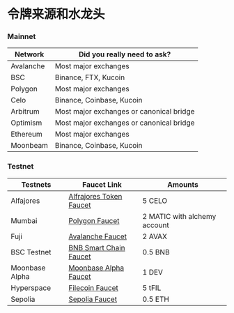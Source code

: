 # 令牌来源和水龙头

### Mainnet

| Network   | ​Did you really need to ask?             |
| --------- | ---------------------------------------- |
| Avalanche | Most major exchanges                     |
| BSC       | Binance, FTX, Kucoin                     |
| Polygon   | Most major exchanges                     |
| Celo      | Binance, Coinbase, Kucoin                |
| Arbitrum  | Most major exchanges or canonical bridge |
| Optimism  | Most major exchanges or canonical bridge |
| Ethereum  | Most major exchanges                     |
| Moonbeam  | Binance, Coinbase, Kucoin                |

### Testnet

| Testnets        | ​Faucet Link                                                                   | ​Amounts                      |
| --------------- | ----------------------------------------------------------------------------- | ---------------------------- |
| Alfajores       | [​​Alfrajores Token Faucet](https://faucet.celo.org/)                           | 5 CELO                       |
| Mumbai          | [​​Polygon Faucet](https://faucet.polygon.technology/)                          | 2 MATIC with alchemy account |
| Fuji            | [Avalanche Faucet​​](https://faucet.avax.network/)                              | 2 AVAX                       |
| BSC Testnet     | [​​BNB Smart Chain Faucet](https://testnet.bnbchain.org/faucet-smart)           | 0.5 BNB                      |
| Moonbase Alpha  | [​​Moonbase Alpha Faucet](https://apps.moonbeam.network/moonbase-alpha/faucet/) | 1 DEV                        |
| Hyperspace      | [Filecoin Faucet](https://hyperspace.yoga/#faucet)                            | 5 tFIL                       |
| Sepolia         | [Sepolia Faucet](https://sepoliafaucet.com/)                                  | 0.5 ETH                      |
